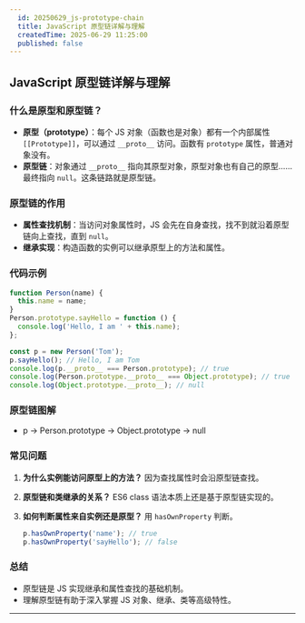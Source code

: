 ```yaml
---
  id: 20250629_js-prototype-chain
  title: JavaScript 原型链详解与理解
  createdTime: 2025-06-29 11:25:00
  published: false
---
```


## JavaScript 原型链详解与理解

### 什么是原型和原型链？

- **原型（prototype）**：每个 JS 对象（函数也是对象）都有一个内部属性 `[[Prototype]]`，可以通过 `__proto__` 访问。函数有 `prototype` 属性，普通对象没有。
- **原型链**：对象通过 `__proto__` 指向其原型对象，原型对象也有自己的原型……最终指向 `null`。这条链路就是原型链。

### 原型链的作用

- **属性查找机制**：当访问对象属性时，JS 会先在自身查找，找不到就沿着原型链向上查找，直到 `null`。
- **继承实现**：构造函数的实例可以继承原型上的方法和属性。

### 代码示例

```js
function Person(name) {
  this.name = name;
}
Person.prototype.sayHello = function () {
  console.log('Hello, I am ' + this.name);
};

const p = new Person('Tom');
p.sayHello(); // Hello, I am Tom
console.log(p.__proto__ === Person.prototype); // true
console.log(Person.prototype.__proto__ === Object.prototype); // true
console.log(Object.prototype.__proto__); // null
```

### 原型链图解

- p → Person.prototype → Object.prototype → null

### 常见问题

1. **为什么实例能访问原型上的方法？**
   因为查找属性时会沿原型链查找。

2. **原型链和类继承的关系？**
   ES6 class 语法本质上还是基于原型链实现的。

3. **如何判断属性来自实例还是原型？**
   用 `hasOwnProperty` 判断。

   ```js
   p.hasOwnProperty('name'); // true
   p.hasOwnProperty('sayHello'); // false
   ```

### 总结

- 原型链是 JS 实现继承和属性查找的基础机制。
- 理解原型链有助于深入掌握 JS 对象、继承、类等高级特性。

---
